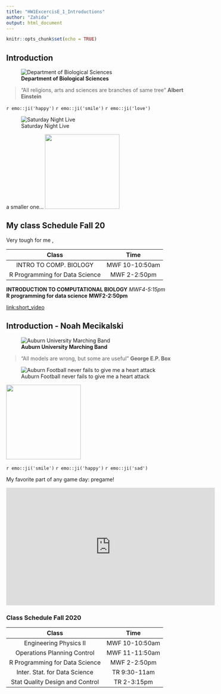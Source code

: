 ```yaml
---
title: "HW1ExcercisE_1_Introductions"
author: "Zahida"
output: html_document
---
```


```r
knitr::opts_chunk$set(echo = TRUE)
```

## Introduction

![**Department of Biological Sciences**](http://www.auburn.edu/cosam/news/articles/2018/04/images/MJH_1689.jpg)

 > "All religions, arts and sciences are branches of same tree" **Albert Einstein** 

`r emo::ji('happy')` `r emo::ji('smile')` `r emo::ji('love')`

![Saturday Night Live](https://media.giphy.com/media/v2dRH3IcHtADS/giphy.gif) 

 a smaller one... <img src='https://media.giphy.com/media/v2dRH3IcHtADS/giphy.gif' width='200' height='200' />





## **My class Schedule Fall 20**
Very tough for me ,

|              Class             |     Time      |
|:------------------------------:|:-------------:|
|INTRO TO COMP.    BIOLOGY       | MWF 10-10:50am|
| R Programming for Data Science | MWF 2-2:50pm  |

	
**INTRODUCTION TO COMPUTATIONAL BIOLOGY**  	 *MWF4-5:15pm*     
 **R programming for data science**        	**MWF2-2:50pm**



[link:short_video](https://www.youtube.com/watch?v=HQx5Be9g16U)


## Introduction - Noah Mecikalski

![**Auburn University Marching Band**](http://www.auburn.edu/student_info/auband/photogallery/albums/2010nationalchampionship/normal__PJS2584-289.jpg)

> "All models are wrong, but some are useful" **George E.P. Box**

![Auburn Football never fails to give me a heart attack](https://media.giphy.com/media/SvWnGXtzvpiokYUXFR/giphy.gif)

<img src='https://media.giphy.com/media/hqgAmGd19MuTFecj29/giphy.gif' width='200' height='200' />

`r emo::ji('smile')` `r emo::ji('happy')` `r emo::ji('sad')`

My favorite part of any game day: pregame!

<iframe width='560' height='315' src='https://www.youtube.com/embed/QQAfsUVW7oU' frameborder='0' allowfullscreen></iframe> 

### **Class Schedule Fall 2020**


|              Class             |     Time      |
|:------------------------------:|:-------------:|
| Engineering Physics II         | MWF 10-10:50am|
| Operations Planning Control    | MWF 11-11:50am|
| R Programming for Data Science | MWF 2-2:50pm  |
| Inter. Stat. for Data Science  | TR  9:30-11am |
| Stat Quality Design and Control| TR  2-3:15pm  |



